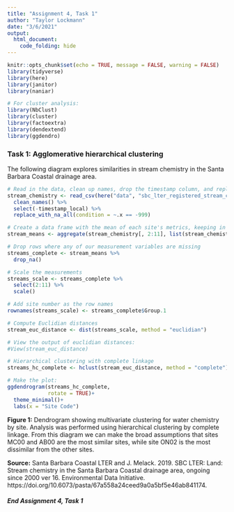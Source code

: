 ```yaml
---
title: "Assignment 4, Task 1"
author: "Taylor Lockmann"
date: "3/6/2021"
output: 
  html_document:
    code_folding: hide
---
```


```r
knitr::opts_chunk$set(echo = TRUE, message = FALSE, warning = FALSE)
library(tidyverse)
library(here)
library(janitor)
library(naniar)

# For cluster analysis:
library(NbClust)
library(cluster)
library(factoextra)
library(dendextend)
library(ggdendro)
```
### Task 1: Agglomerative hierarchical clustering 

The following diagram explores similarities in stream chemistry in the Santa Barbara Coastal drainage area. 
```r
# Read in the data, clean up names, drop the timestamp column, and replace "-999" values with NA
stream_chemistry <- read_csv(here("data", "sbc_lter_registered_stream_chemistry.csv")) %>% 
  clean_names() %>% 
  select(-timestamp_local) %>% 
  replace_with_na_all(condition = ~.x == -999)

# Create a data frame with the mean of each site's metrics, keeping in instances of NAs
stream_means <- aggregate(stream_chemistry[, 2:11], list(stream_chemistry$site_code), mean, na.rm = TRUE)

# Drop rows where any of our measurement variables are missing
streams_complete <- stream_means %>% 
  drop_na()

# Scale the measurements
streams_scale <- streams_complete %>% 
  select(2:11) %>% 
  scale()

# Add site number as the row names
rownames(streams_scale) <- streams_complete$Group.1

# Compute Euclidian distances 
stream_euc_distance <- dist(streams_scale, method = "euclidian")

# View the output of euclidian distances:
#View(stream_euc_distance)

# Hierarchical clustering with complete linkage
streams_hc_complete <- hclust(stream_euc_distance, method = "complete")

# Make the plot:
ggdendrogram(streams_hc_complete,
             rotate = TRUE)+
  theme_minimal()+
  labs(x = "Site Code")
```

**Figure 1:** Dendrogram showing multivariate clustering for water chemistry by site. Analysis was performed using hierarchical clustering by complete linkage. From this diagram we can make the broad assumptions that sites MC00 and AB00 are the most similar sites, while site ON02 is the most dissimilar from the other sites.

**Source:** Santa Barbara Coastal LTER and J. Melack. 2019. SBC LTER: Land: Stream chemistry in the Santa Barbara Coastal drainage area, ongoing since 2000 ver 16. Environmental Data Initiative. https://doi.org/10.6073/pasta/67a558a24ceed9a0a5bf5e46ab841174. 

##### End Assignment 4, Task 1
